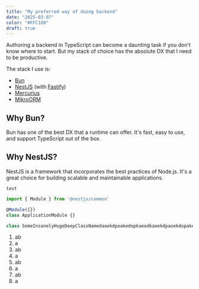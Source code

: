 ```yaml
---
title: "My preferred way of doing backend"
date: "2025-03-07"
color: "#FFC100"
draft: true
---
```


Authoring a backend in TypeScript can become a daunting task if you don't know where to start. But my stack of choice has the absolute DX that I need to be productive.

The stack I use is:

- [Bun](https://bun.sh/)
- [NestJS](https://docs.nestjs.com/) (with [Fastify](https://fastify.dev/))
- [Mercurius](https://mercurius.dev/)
- [MikroORM](https://mikro-orm.io/)

## Why Bun?

Bun has one of the best DX that a runtime can offer. It's fast, easy to use, and support TypeScript out of the box.

## Why NestJS?

NestJS is a framework that incorporates the best practices of Node.js. It's a great choice for building scalable and maintainable applications.

`test`

```ts twoslash
import { Module } from '@nestjs/common'

@Module({})
class ApplicationModule {}

class SomeInsanelyHugeDeepClassNamedaoekdpoakedopkaeodkaoekdpaoekdopakeopdkapoedkpaoekdpoakeopdokaed{}
```

1. ab
1. a
1. ab
1. a
1. ab
1. a
1. ab
1. a
